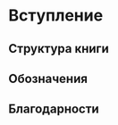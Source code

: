 # Вступление {#preface .unnumbered}

## Структура книги {#book_structure .unnumbered}

## Обозначения {#book_signs .unnumbered}

## Благодарности {#thanks .unnumbered}
